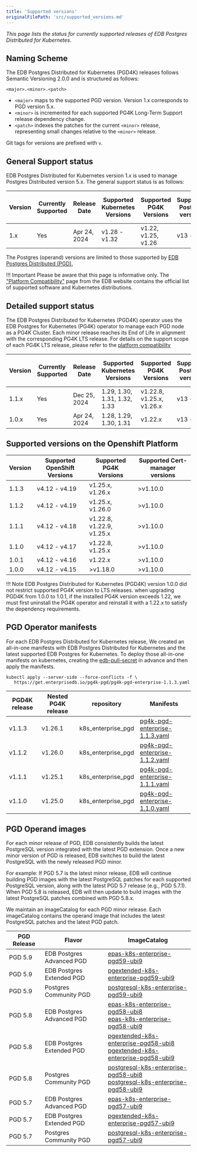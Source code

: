 ```yaml
---
title: 'Supported versions'
originalFilePath: 'src/supported_versions.md'
---
```


*This page lists the status for currently supported
releases of EDB Postgres Distributed for Kubernetes*.

## Naming Scheme

The EDB Postgres Distributed for Kubernetes (PGD4K) releases follows Semantic Versioning
2.0.0 and is structured as follows:

```
<major>.<minor>.<patch>
```

-   `<major>` maps to the supported PGD version. Version 1.x corresponds to PGD version 5.x.
-   `<minor>` is incremented for each supported PG4K Long-Term Support release dependency change.
-   `<patch>` indexes the patches for the current `<minor>` release,
    representing small changes relative to the `<minor>` release.

Git tags for versions are prefixed with `v`.

## General Support status

EDB Postgres Distributed for Kubernetes version 1.x is used to manage Postgres Distributed version 5.x.
The general support status is as follows:

| Version | Currently Supported | Release Date | Supported Kubernetes Versions | Supported PG4K Versions | Supported Postgres versions | Supported Postgres Distributed versions |
| ------- | ------------------- | ------------ | ----------------------------- | ----------------------- | --------------------------- | --------------------------------------- |
| 1.x     | Yes                 | Apr 24, 2024 | v1.28 - v1.32                 | v1.22, v1.25, v1.26     | v13 - v17                   | v5.5.1 - v5.9.0                         |

The Postgres (operand) versions are limited to those supported by
[EDB Postgres Distributed (PGD).](/pgd/latest/)

!!! Important
    Please be aware that this page is informative only.
    The ["Platform Compatibility"](https://www.enterprisedb.com/product-compatibility#bdrk8s) page
    from the EDB website contains the official list of supported software and
    Kubernetes distributions.

## Detailed support status

The EDB Postgres Distributed for Kubernetes (PGD4K) operator uses the EDB Postgres for Kubernetes
(PG4K) operator to manage each PGD node as a PG4K Cluster. Each minor release reaches its End of Life
in alignment with the corresponding PG4K LTS release. For details on the support scope of each PG4K LTS
release, please refer to the [platform compatibility](https://www.enterprisedb.com/resources/platform-compatibility#pgk8s)

| Version | Currently Supported | Release Date | Supported Kubernetes Versions | Supported PG4K Versions   | Supported Postgres versions | Supported Postgres Distributed versions |
| ------- | ------------------- | ------------ | ----------------------------- | ------------------------- | --------------------------- | --------------------------------------- |
| 1.1.x   | Yes                 | Dec 25, 2024 | 1.29, 1.30, 1.31, 1.32, 1.33  | v1.22.8, v1.25.x, v1.26.x | v13 - v17                   | v5.5.1 - v5.9.0                         |
| 1.0.x   | Yes                 | Apr 24, 2024 | 1.28, 1.29, 1.30, 1.31        | v1.22.x                   | v13 - v17                   | v5.5.1 - v5.6.0                         |

## Supported versions on the Openshift Platform

| Version | Supported OpenShift Versions | Supported PG4K Versions   | Supported Cert-manager versions |
| ------- | ---------------------------- | ------------------------- | ------------------------------- |
| 1.1.3   | v4.12 - v4.19                | v1.25.x, v1.26.x          | >v1.10.0                        |
| 1.1.2   | v4.12 - v4.19                | v1.25.x, v1.26.0          | >v1.10.0                        |
| 1.1.1   | v4.12 - v4.18                | v1.22.8, v1.22.9, v1.25.x | >v1.10.0                        |
| 1.1.0   | v4.12 - v4.17                | v1.22.8, v1.25.x          | >v1.10.0                        |
| 1.0.1   | v4.12 - v4.16                | v1.22.x                   | >v1.10.0                        |
| 1.0.0   | v4.12 - v4.15                | >v1.18.0                  | >v1.10.0                        |

!!! Note
    EDB Postgres Distributed for Kubernetes (PGD4K) version 1.0.0 did not restrict supported PG4K version
    to LTS releases. when upgrading PGD4K from 1.0.0 to 1.0.1, if the installed PG4K version exceeds 1.22,
    we must first uninstall the PG4K operator and reinstall it with a 1.22.x to satisfy the dependency
    requirements.

## PGD Operator manifests

For each EDB Postgres Distributed for Kubernetes release, We created an all-in-one manifests with
EDB Postgres Distributed for Kubernetes and the latest supported EDB Postgres for Kubernetes.
To deploy those all-in-one manifests on kubernetes, creating the [edb-pull-secret](installation_upgrade.md#install-the-edb-pull-secret) in advance and then apply the manifests.

```
kubectl apply --server-side --force-conflicts -f \
   https://get.enterprisedb.io/pg4k-pgd/pg4k-pgd-enterprise-1.1.3.yaml
```

| PGD4K release | Nested PG4K release | repository         | Manifests                                                                                             |
| ------------- | ------------------- | ------------------ | ----------------------------------------------------------------------------------------------------- |
| v1.1.3        | v1.26.1             | k8s_enterprise_pgd | [pg4k-pgd-enterprise-1.1.3.yaml](https://get.enterprisedb.io/pg4k-pgd/pg4k-pgd-enterprise-1.1.3.yaml) |
| v1.1.2        | v1.26.0             | k8s_enterprise_pgd | [pg4k-pgd-enterprise-1.1.2.yaml](https://get.enterprisedb.io/pg4k-pgd/pg4k-pgd-enterprise-1.1.2.yaml) |
| v1.1.1        | v1.25.1             | k8s_enterprise_pgd | [pg4k-pgd-enterprise-1.1.1.yaml](https://get.enterprisedb.io/pg4k-pgd/pg4k-pgd-enterprise-1.1.1.yaml) |
| v1.1.0        | v1.25.0             | k8s_enterprise_pgd | [pg4k-pgd-enterprise-1.1.0.yaml](https://get.enterprisedb.io/pg4k-pgd/pg4k-pgd-enterprise-1.1.0.yaml) |

## PGD Operand images

For each minor release of PGD, EDB consistently builds the latest PostgreSQL version integrated with the latest PGD extension. Once a new minor version of PGD is released, EDB switches to build the latest PostgreSQL with the newly released PGD minor.

For example:
If PGD 5.7 is the latest minor release, EDB will continue building PGD images with the latest PostgreSQL patches for each supported PostgreSQL version, along with the latest PGD 5.7 release (e.g., PGD 5.7.1). When PGD 5.8 is released, EDB will then update to build images with the latest PostgreSQL patches combined with PGD 5.8.x.

We maintain an imageCatalog for each PGD minor release. Each imageCatalog contains the operand image that includes the latest PostgreSQL patches and the latest PGD patch.

| PGD Release | Flavor                    | ImageCatalog                                                                                                                                                                                                                                                                       |
| ----------- | ------------------------- | ---------------------------------------------------------------------------------------------------------------------------------------------------------------------------------------------------------------------------------------------------------------------------------- |
| PGD 5.9     | EDB Postgres Advanced PGD | [epas-k8s-enterprise-pgd59-ubi9](https://get.enterprisedb.io/pgd-k8s-image-catalogs/epas-k8s-enterprise-pgd-5.9-ubi9.yaml)                                                                                                                                                         |
| PGD 5.9     | EDB Postgres Extended PGD | [pgextended-k8s-enterprise-pgd59-ubi9](https://get.enterprisedb.io/pgd-k8s-image-catalogs/pgextended-k8s-enterprise-pgd-5.9-ubi9.yaml)                                                                                                                                             |
| PGD 5.9     | Postgres Community PGD    | [postgresql-k8s-enterprise-pgd59-ubi9](https://get.enterprisedb.io/pgd-k8s-image-catalogs/postgresql-k8s-enterprise-pgd-5.9-ubi9.yaml)                                                                                                                                             |
| PGD 5.8     | EDB Postgres Advanced PGD | [epas-k8s-enterprise-pgd58-ubi8](https://get.enterprisedb.io/pgd-k8s-image-catalogs/epas-k8s-enterprise-pgd-5.8-ubi8.yaml) <br/> [epas-k8s-enterprise-pgd58-ubi9](https://get.enterprisedb.io/pgd-k8s-image-catalogs/epas-k8s-enterprise-pgd-5.8-ubi9.yaml)                         |
| PGD 5.8     | EDB Postgres Extended PGD | [pgextended-k8s-enterprise-pgd58-ubi8](https://get.enterprisedb.io/pgd-k8s-image-catalogs/pgextended-k8s-enterprise-pgd-5.8-ubi8.yaml) <br/> [pgextended-k8s-enterprise-pgd58-ubi9](https://get.enterprisedb.io/pgd-k8s-image-catalogs/pgextended-k8s-enterprise-pgd-5.8-ubi9.yaml) |
| PGD 5.8     | Postgres Community PGD    | [postgresql-k8s-enterprise-pgd58-ubi8](https://get.enterprisedb.io/pgd-k8s-image-catalogs/postgresql-k8s-enterprise-pgd-5.8-ubi8.yaml) <br/> [postgresql-k8s-enterprise-pgd58-ubi9](https://get.enterprisedb.io/pgd-k8s-image-catalogs/postgresql-k8s-enterprise-pgd-5.8-ubi9.yaml) |
| PGD 5.7     | EDB Postgres Advanced PGD | [epas-k8s-enterprise-pgd57-ubi9](https://get.enterprisedb.io/pgd-k8s-image-catalogs/epas-k8s-enterprise-pgd-5.7-ubi9.yaml)                                                                                                                                                         |
| PGD 5.7     | EDB Postgres Extended PGD | [pgextended-k8s-enterprise-pgd57-ubi9](https://get.enterprisedb.io/pgd-k8s-image-catalogs/pgextended-k8s-enterprise-pgd-5.7-ubi9.yaml)                                                                                                                                             |
| PGD 5.7     | Postgres Community PGD    | [postgresql-k8s-enterprise-pgd57-ubi9](https://get.enterprisedb.io/pgd-k8s-image-catalogs/postgresql-k8s-enterprise-pgd-5.7-ubi9.yaml)                                                                                                                                             |
